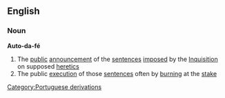 ==English==
===Noun===
{{wikipedia}}
'''Auto-da-fé'''
#The [[public]] [[announcement]] of the [[sentence]]s [[impose]]d by the [[Inquisition]] on supposed [[heretic]]s
#The public [[execution]] of those [[sentences]] often by [[burning]] at the [[stake]]
[[Category:Portuguese derivations]]